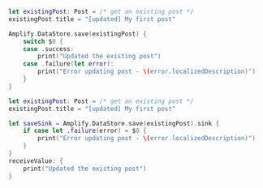 <BlockSwitcher>

<Block name="Listener (iOS 11+)">

```swift
let existingPost: Post = /* get an existing post */
existingPost.title = "[updated] My first post"

Amplify.DataStore.save(existingPost) {
    switch $0 {
    case .success:
        print("Updated the existing post")
    case .failure(let error):
        print("Error updating post - \(error.localizedDescription)")
    }
}
```

</Block>

<Block name="Combine (iOS 13+)">

```swift
let existingPost: Post = /* get an existing post */
existingPost.title = "[updated] My first post"

let saveSink = Amplify.DataStore.save(existingPost).sink {
    if case let .failure(error) = $0 {
        print("Error updating post - \(error.localizedDescription)")
    }
}
receiveValue: {
    print("Updated the existing post")
}
```

</Block>

</BlockSwitcher>

